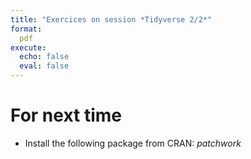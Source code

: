 ```yaml
---
title: "Exercices on session *Tidyverse 2/2*"
format:
  pdf
execute:
  echo: false 
  eval: false 
---
```


# For next time

* Install the following package from CRAN: *patchwork*